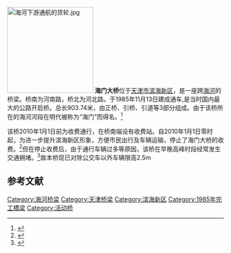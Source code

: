 {{coord|39|0|35.40|N|117|39|4.98|E|display=title}}
[[File:海河下游通航的货轮.jpg|200px]]
'''海门大桥'''位于[[天津市|天津市]][[滨海新区|滨海新区]]，是一座跨[[海河|海河]]的桥梁。桥南为河南路，桥北为河北路。于1985年11月13日建成通车,是当时国内最大的公路开启桥。总长903.74米，由正桥、引桥、引道等3部分组成。由于该桥所在的海河河段在明代被称为“海门”而得名。<ref>{{Cite web |url=http://news.enorth.com.cn/system/2008/09/24/003694812.shtml |title=北方网:曾经荣耀加身如今岁月催老 海门大桥何去何从? |access-date=2010-11-10 |archive-date=2019-09-04 |archive-url=https://web.archive.org/web/20190904001748/http://news.enorth.com.cn/system/2008/09/24/003694812.shtml |dead-url=no }}</ref>

该桥2010年1月1日前为收费通行，在桥南端设有收费站。自2010年1月1日零时起，为进一步提升滨海新区形象，方便市民出行及车辆运输，停止了海门大桥的收费。<ref>{{Cite web |url=http://news.022china.com/2010/01-05/204017_0.html |title=中国网滨海高新:海河大桥海门大桥2010年元旦起免费通行 |access-date=2010-11-10 |archive-date=2011-09-08 |archive-url=https://web.archive.org/web/20110908034739/http://news.022china.com/2010/01-05/204017_0.html |dead-url=no }}</ref>但在停止收费后，由于通行车辆过多等原因，该桥在早晚高峰时段经常发生交通拥堵。<ref>{{Cite web |url=http://news.enorth.com.cn/system/2010/01/13/004428151.shtml |title=北方网:海门大桥停止收费后 车流增大 堵车严重(图) |access-date=2010-11-10 |archive-date=2016-03-04 |archive-url=https://web.archive.org/web/20160304115708/http://news.enorth.com.cn/system/2010/01/13/004428151.shtml |dead-url=no }}</ref>故本桥现已对除公交车以外车辆限高2.5m

==参考文献==
<div class="references-small">
<references />
</div>
{{天津桥隧}}
{{天津海河桥梁}}
{{天津小作品}}

[[Category:海河桥梁|Category:海河桥梁]]
[[Category:天津桥梁|Category:天津桥梁]]
[[Category:滨海新区|Category:滨海新区]]
[[Category:1985年完工橋梁|Category:1985年完工橋梁]]
[[Category:活动桥|Category:活动桥]]